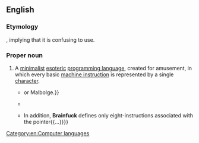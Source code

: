 {{also|brainfuck}}
==English==
{{wikipedia}}

===Etymology===
{{compound|brain|fuck|lang=en}}, implying that it is confusing to use.

===Proper noun===
{{en-proper noun}}

# A [[minimalist]] [[esoteric]] [[programming language]], created for amusement, in which every basic [[machine instruction]] is represented by a single [[character]].
#* {{quote-book
|title=Get real: real time + art + theory + practice + history
|author=G. Braziller, Inc.
|editors=Morten Søndergaard, Perttu Rastas, Björn Norberg
|year=2005
|page=48
|ISBN=0807615641
|passage=Some eccentric languages are structurally just as simple, but intentionally made awfully hard to understand — like the notorious languages '''Brainfuck''' {{...}} or Malbolge.}}
#* {{quote-book
|title=Software Studies: A Lexicon
|author=Matthew Fuller
|year=2008
|page=269
|ISBN=0262062747
|passage='''Brainfuck''' is an archetypically minimalist language, providing merely eight commands, each represented by a single character. These commands operate on an array of 30000 byte cells initialized to 0.}}
#* {{quote-book
|title=Information and Communications Security: 12th International Conference, Icics 2010, Barcelona, Spain, December 15-17, 2010 Proceedings
|author=Miguel Soriano, Sihan Qing, Javier López
|year=2010
|page=345
|ISBN=3642176496
|passage='''Brainfuck''' language is the gotoless programming language, and it has a implicit byte pointer which is free to move {{...}} In addition, '''Brainfuck''' defines only eight-instructions associated with the pointer{{...}}}}

[[Category:en:Computer languages]]